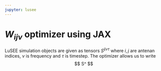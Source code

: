 ```yaml
---
jupyter: lusee
---
```



# $W_{ij\nu}$ optimizer using JAX

LuSEE simulation objects are given as tensors $S^{ij\nu\tau}$ where $i,j$ are antenan indices, $\nu$ is frequency and $\tau$ is timestep. The optimizer allows us to write 
$$
S^
$$


